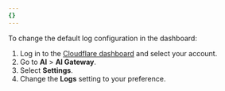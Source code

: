 ```yaml
---
{}
---
```


To change the default log configuration in the dashboard:

1. Log in to the [Cloudflare dashboard](https://dash.cloudflare.com/) and select your account.
2. Go to **AI** > **AI Gateway**.
3. Select **Settings**.
4. Change the **Logs** setting to your preference.

